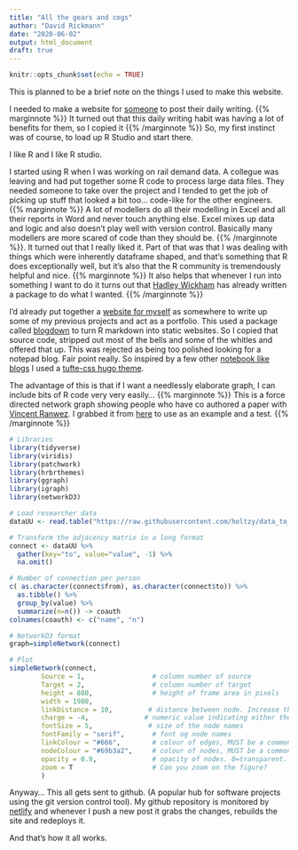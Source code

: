```yaml
---
title: "All the gears and cogs"
author: "David Rickmann"
date: "2020-06-02"
output: html_document
draft: true
---
```


```r
knitr::opts_chunk$set(echo = TRUE)
```

This is planned to be a brief note on the things I used to make this website. 

I needed to make a website for [someone](notebook.lisamcnulty.co.uk) to post their daily writing. {{% marginnote %}} It turned out that this daily writing habit was having a lot of benefits for them, so I copied it {{% /marginnote %}} So, my first instinct was of course, to load up R Studio and start there.

I like R and I like R studio. 

I started using R when I was working on rail demand data. A collegue was leaving and had put together some R code to process large data files. They needed someone to take over the project and I tended to get the job of picking up stuff that looked a bit too... code-like for the other engineers. {{% marginnote %}} A lot of modellers do all their modelling in Excel and all their reports in Word and never touch anything else. Excel mixes up data and logic and also doesn't play well with version control. Basically many modellers are more scared of code than they should be. {{% /marginnote %}}. It turned out that I really liked it. Part of that was that I was dealing with things which were inherently dataframe shaped, and that's something that R does exceptionally well, but it's also that the R community is tremendously helpful and nice. {{% marginnote %}} It also helps that whenever I run into something I want to do it turns out that [Hadley Wickham](https://www.tidyverse.org/) has already written a package to do what I wanted. {{% /marginnote %}}

I'd already put together a [website for myself](https://www.davidrickmann.co.uk) as somewhere to write up some of my previous projects and act as a portfolio. This used a package called [blogdown](https://bookdown.org/yihui/blogdown/) to turn R markdown into static websites. So I copied that source code, stripped out most of the bells and some of the whitles and offered that up. This was rejected as being too polished looking for a notepad blog. Fair point really. So inspired by a few other [notebook like blogs](http://notebooks.rixx.de) I used a [tufte-css hugo theme](https://github.com/shawnohare/hugo-tufte).

The advantage of this is that if I want a needlessly elaborate graph, I can include bits of R code very very easily... {{% marginnote %}} This is a force directed network graph showing people who have co authored a paper with [Vincent Ranwez](https://sites.google.com/site/ranwez/). I grabbed it from [here](https://www.data-to-viz.com/graph/network.html) to use as an example and a test. {{% /marginnote %}} 


```r
# Libraries
library(tidyverse)
library(viridis)
library(patchwork)
library(hrbrthemes)
library(ggraph)
library(igraph)
library(networkD3)

# Load researcher data
dataUU <- read.table("https://raw.githubusercontent.com/holtzy/data_to_viz/master/Example_dataset/13_AdjacencyUndirectedUnweighted.csv", header=TRUE)

# Transform the adjacency matrix in a long format
connect <- dataUU %>% 
  gather(key="to", value="value", -1) %>%
  na.omit()

# Number of connection per person
c( as.character(connect$from), as.character(connect$to)) %>%
  as.tibble() %>%
  group_by(value) %>%
  summarize(n=n()) -> coauth
colnames(coauth) <- c("name", "n")

# NetworkD3 format
graph=simpleNetwork(connect)

# Plot
simpleNetwork(connect,     
        Source = 1,                 # column number of source
        Target = 2,                 # column number of target
        height = 880,               # height of frame area in pixels
        width = 1980,
        linkDistance = 10,         # distance between node. Increase this value to have more space between nodes
        charge = -4,              # numeric value indicating either the strength of the node repulsion (negative value) or attraction (positive value)
        fontSize = 5,              # size of the node names
        fontFamily = "serif",       # font og node names
        linkColour = "#666",        # colour of edges, MUST be a common colour for the whole graph
        nodeColour = "#69b3a2",     # colour of nodes, MUST be a common colour for the whole graph
        opacity = 0.9,              # opacity of nodes. 0=transparent. 1=no transparency
        zoom = T                    # Can you zoom on the figure?
        )
```


Anyway... This all gets sent to github. (A popular hub for software projects using the git version control tool).
My github repository is monitored by [netlify](https://www.netlify.com/) and whenever I push a new post it grabs the changes, rebuilds the site and redeploys it. 

And that's how it all works.

